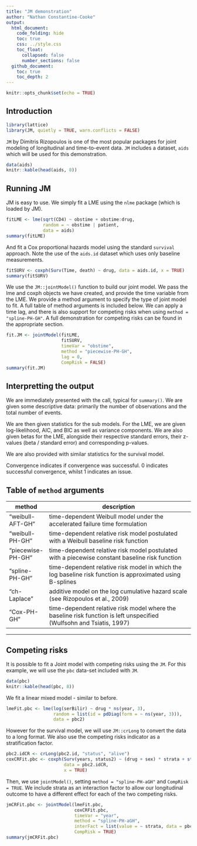 ```yaml
---
title: "JM demonstration"
author: "Nathan Constantine-Cooke"
output:
  html_document:
    code_folding: hide
    toc: true
    css: ../style.css
    toc_float:
      collapsed: false
      number_sections: false
  github_document:
    toc: true
    toc_depth: 2
---
```


```r
knitr::opts_chunk$set(echo = TRUE)
```

## Introduction

``` R
library(lattice)
library(JM, quietly = TRUE, warn.conflicts = FALSE)
```

`JM` by Dimitris Rizopoulos is one of the most popular packages for joint
modeling of longitudinal and time-to-event data. `JM` includes a dataset, `aids`
which will be used for this demonstration.

``` R
data(aids)
knitr::kable(head(aids, 8))
```

## Running JM

JM is easy to use. We simply fit a LME using the `nlme` package
(which is loaded by JM).

```R
fitLME <- lme(sqrt(CD4) ~ obstime + obstime:drug,
              random = ~ obstime | patient,
              data = aids)
summary(fitLME)
```

And fit a Cox proportional hazards model using the standard `survival` approach.
Note the use of the `aids.id` dataset which uses only baseline measurements. 

``` R
fitSURV <- coxph(Surv(Time, death) ~ drug, data = aids.id, x = TRUE)
summary(fitSURV)
```

We use the `JM::jointModel()` function to build our joint model. We pass
the lme and coxph objects we have created, and provide the time variable from
the LME. We provide a method argument to specify the type of joint model to fit.
A full table of method arguments is included below. We can apply a time lag,
and there is also support for competing risks when using
`method = "spline-PH-GH"`. A full demonstration for competing risks can be found
in the appropriate section. 

```R
fit.JM <- jointModel(fitLME,
                     fitSURV,
                     timeVar = "obstime",
                     method = "piecewise-PH-GH",
                     lag = 0, 
                     CompRisk = FALSE)
summary(fit.JM)
```

## Interpretting the output

We are immediately presented with the call, typical for `summary()`. We are given
some descriptive data: primarily the number of observations and the total number
of events.

We are then given statistics for the sub models. For the LME, we are given
log-likelihood, AIC, and BIC as well as variance components. We are also given
betas for the LME, alongside their respective standard errors, their z-values 
(beta / standard error) and corresponding p-values.

We are also provided with similar statistics for the survival model. 

Convergence indicates if convergence was successful. 0 indicates successful
convergence, whilst 1 indicates an issue. 

## Table of `method` arguments

|    method       |                                                description                                                | 
| --------------- | --------------------------------------------------------------------------------------------------------  |
|"weibull-AFT-GH" |          time-dependent Weibull model under the accelerated failure time formulation                      | 
| "weibull-PH-GH" |       time-dependent relative risk model postulated with a Weibull baseline risk function                 |
|"piecewise-PH-GH"| time-dependent relative risk model postulated with a piecewise constant baseline risk function            |
|  "spline-PH-GH" | time-dependent relative risk model in which the log baseline risk function is approximated using B-splines|
|   "ch-Laplace"  |               additive model on the log cumulative hazard scale (see Rizopoulos et al., 2009)             | 
|   "Cox-PH-GH"   | time-dependent relative risk model where the baseline risk function is left unspecified (Wulfsohn and Tsiatis, 1997)|
------------------------------------------------------------------------------------------------------------------------------

## Competing risks

It is possible to fit a Joint model with competing risks using the `JM`. For 
this example, we will use the `pbc` data-set included with `JM`.

```R
data(pbc)
knitr::kable(head(pbc, 8))
```

We fit a linear mixed model - similar to before. 

```R
lmeFit.pbc <- lme(log(serBilir) ~ drug * ns(year, 3),
                  random = list(id = pdDiag(form = ~ ns(year, 3))),
                  data = pbc2)
```

However for the survival model, we will use `JM::crLong` to convert the data to
a long format. We also use the competing risks indicator as a stratification
factor. 

```R
pbc2.idCR <- crLong(pbc2.id, "status", "alive")
coxCRFit.pbc <- coxph(Surv(years, status2) ~ (drug + sex) * strata + strata(strata),
                      data = pbc2.idCR,
                      x = TRUE)
```

Then, we use `jointModel()`, setting `method = "spline-PH-aGH"` and
`CompRisk = TRUE`. We include strata as an interaction factor to allow our
longitudinal outcome to have a different effect for each of the two competing
risks.

``` R
jmCRFit.pbc <- jointModel(lmeFit.pbc,
                          coxCRFit.pbc,
                          timeVar = "year",
                          method = "spline-PH-aGH",
                          interFact = list(value = ~ strata, data = pbc2.idCR),
                          CompRisk = TRUE)
summary(jmCRFit.pbc)
```

